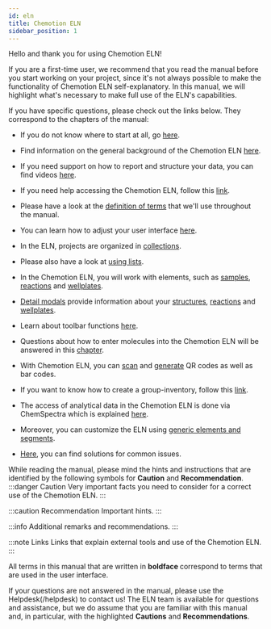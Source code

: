 ```yaml
---
id: eln
title: Chemotion ELN
sidebar_position: 1
---
```


Hello and thank you for using Chemotion ELN!

If you are a first-time user, we recommend that you read the manual before you start working on your project, since it's not always possible to make the functionality of Chemotion ELN self-explanatory. In this manual, we will highlight what's necessary to make full use of the ELN's capabilities.

If you have specific questions, please check out the links below.
They correspond to the chapters of the manual:

- If you do not know where to start at all, go [here](install_configure/first_steps).

- Find information on the general background of the Chemotion ELN [here](about).

- If you need support on how to report and structure your data, you can find videos [here](videos).

- If you need help accessing the Chemotion ELN, follow this [link](install_configure/browser).

- Please have a look at the [definition of terms](ui) that we'll use throughout the manual.

- You can learn how to adjust your user interface [here](ui/view).

- In the ELN, projects are organized in [collections](ui/collections).

- Please also have a look at [using lists](ui/lists).

- In the Chemotion ELN, you will work with elements,
  such as [samples](ui/elements/samples), [reactions](ui/elements/reactions) and [wellplates](ui/elements/wellplates).

- [Detail modals](ui/details_modal) provide information about your [structures](ui/details_modal#details-modal-for-samples), [reactions](ui/details_modal#details-modal-for-reactions) and [wellplates](ui/details_modal#details-modal-for-wellplates).

- Learn about toolbar functions [here](ui/toolbar).

- Questions about how to enter molecules into the Chemotion ELN will be answered in this [chapter](ui/ketcher).

- With Chemotion ELN, you can [scan](ui/barcodes#scan-barcodeqr-code) and [generate](ui/barcodes#generate-barcodeqr-code) QR codes as well as bar codes.

- If you want to know how to create a group-inventory, follow this [link](ui/inventory).

- The access of analytical data in the Chemotion ELN is done via ChemSpectra which is explained [here](../services/chemspectra).

- Moreover, you can customize the ELN using [generic elements and segments](admin/generic_config).

- [Here](troubleshooting), you can find solutions for common issues.

While reading the manual, please mind the hints and instructions that are identified by the following symbols for <b>Caution</b> and <b>Recommendation</b>.
:::danger Caution
Very important facts you need to consider for a correct use of the Chemotion ELN.
:::

:::caution Recommendation
Important hints.
:::

:::info
Additional remarks and recommendations.
:::

:::note Links
Links that explain external tools and use of the Chemotion ELN.
:::

All terms in this manual that are written in <b> boldface </b> correspond to terms that are used in the user interface.

If your questions are not answered in the manual, please use the Helpdesk(/helpdesk) to contact us!
The ELN team is available for questions and assistance, but we do assume that you are familiar with this manual and,
in particular, with the highlighted <b>Cautions</b> and <b>Recommendations</b>.
